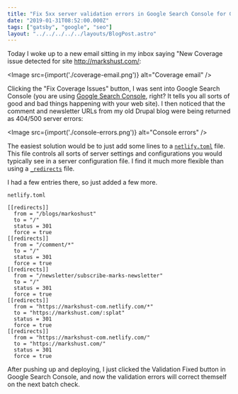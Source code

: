 ```yaml
---
title: "Fix 5xx server validation errors in Google Search Console for Gatsby"
date: "2019-01-31T08:52:00.000Z"
tags: ["gatsby", "google", "seo"]
layout: "../../../../../layouts/BlogPost.astro"
---
```



Today I woke up to a new email sitting in my inbox saying "New Coverage issue detected for site http://markshust.com/:

<Image src={import('./coverage-email.png')} alt="Coverage email" />

Clicking the "Fix Coverage Issues" button, I was sent into Google Search Console (you are using <a href="https://search.google.com/search-console/" target="_blank">Google Search Console</a>, right? It tells you all sorts of good and bad things happening with your web site). I then noticed that the comment and newsletter URLs from my old Drupal blog were being returned as 404/500 server errors:

<Image src={import('./console-errors.png')} alt="Console errors" />

The easiest solution would be to just add some lines to a <a href="https://www.netlify.com/docs/netlify-toml-reference/" target="_blank">`netlify.toml`</a> file. This file controls all sorts of server settings and configurations you would typically see in a server configuration file. I find it much more flexible than using a <a href="https://www.netlify.com/docs/redirects/" target="_blank">`_redirects`</a> file.

I had a few entries there, so just added a few more.

<code class="title">netlify.toml</code>

```toml{6-15}
[[redirects]]
  from = "/blogs/markoshust"
  to = "/"
  status = 301
  force = true
[[redirects]]
  from = "/comment/*"
  to = "/"
  status = 301
  force = true
[[redirects]]
  from = "/newsletter/subscribe-marks-newsletter"
  to = "/"
  status = 301
  force = true
[[redirects]]
  from = "https://markshust-com.netlify.com/*"
  to = "https://markshust.com/:splat"
  status = 301
  force = true
[[redirects]]
  from = "https://markshust-com.netlify.com/"
  to = "https://markshust.com/"
  status = 301
  force = true
```

After pushing up and deploying, I just clicked the Validation Fixed button in Google Search Console, and now the validation errors will correct themself on the next batch check.
